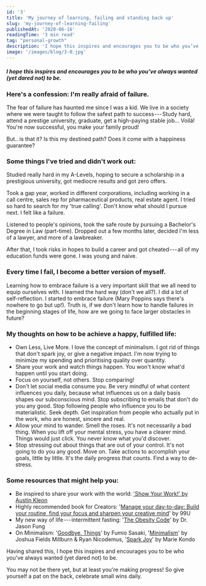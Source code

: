 ```yaml
---
id: '3'
title: 'My journey of learning, failing and standing back up'
slug: 'my-journey-of-learning-failing'
publishedAt: '2020-06-16'
readingTime: '3 min read'
tag: "personal-growth"
description: 'I hope this inspires and encourages you to be who you’ve always wanted (yet dared not) to be.'
image: '/images/blog/3-0.jpg'
---
```


##### I hope this inspires and encourages you to be who you've always wanted (yet dared not) to be.

### Here's a confession: I'm really afraid of failure.

The fear of failure has haunted me since I was a kid. We live in a society where we were taught to follow the safest path to success --- Study hard, attend a prestige university, graduate, get a high-paying stable job... Voilá! You're now successful, you make your family proud!

But.. is that it? Is this my destined path? Does it come with a happiness guarantee?

### Some things I've tried and didn't work out:

Studied really hard in my A-Levels, hoping to secure a scholarship in a prestigious university, got mediocre results and got zero offers.

Took a gap year, worked in different corporations, including working in a call centre, sales rep for pharmaceutical products, real estate agent. I tried so hard to search for my 'true calling'. Don't know what should I pursue next. I felt like a failure.

Listened to people's opinions, took the safe route by pursuing a Bachelor's Degree in Law (part-time). Dropped out a few months later, decided I'm less of a lawyer, and more of a lawbreaker.

After that, I took risks in hopes to build a career and got cheated --- all of my education funds were gone. I was young and naive.

### Every time I fail, I become a better version of myself.

Learning how to embrace failure is a very important skill that we all need to equip ourselves with. I learned the hard way (don't we all?). I did a lot of self-reflection. I started to embrace failure (Mary Poppins says there's nowhere to go but up!). Truth is, if we don't learn how to handle failures in the beginning stages of life, how are we going to face larger obstacles in future?

### My thoughts on how to be achieve a happy, fulfilled life:

* Own Less, Live More. I love the concept of minimalism. I got rid of things that don't spark joy, or give a negative impact. I'm now trying to minimize my spending and prioritising quality over quantity.
* Share your work and watch things happen. You won't know what'd happen until you start doing.
* Focus on yourself, not others. Stop comparing!
* Don't let social media consume you. Be very mindful of what content influences you daily, because what influences us on a daily basis shapes our subconscious mind. Stop subscribing to emails that don't do you any good. Stop following people who influence you to be materialistic. Seek depth. Get inspiration from people who actually put in the work, who are honest, sincere and real.
* Allow your mind to wander. Smell the roses. It's not necessarily a bad thing. When you lift off your mental stress, you have a clearer mind. Things would just click. You never know what you'd discover.
* Stop stressing out about things that are out of your control. It's not going to do you any good. Move on. Take actions to accomplish your goals, little by little. It's the daily progress that counts. Find a way to de-stress.

### Some resources that might help you:

* Be inspired to share your work with the world: ['Show Your Work!' by Austin Kleon](https://austinkleon.com/show-your-work/)
* Highly recommended book for Creators: '[Manage your day-to-day: Build your routine, find your focus and sharpen your creative mind](https://www.amazon.com/Manage-Your-Day-Day-Creative/dp/1477800670)' by 99U
* My new way of life --- intermittent fasting: '[The Obesity Code](https://www.amazon.com/Obesity-Code-Unlocking-Secrets-Weight/dp/1536682187)' by Dr. Jason Fung
* On Minimalism: '[Goodbye, Things](https://www.amazon.com/Goodbye-Things-New-Japanese-Minimalism/dp/0393609030)' by Fumio Sasaki, '[Minimalism](https://www.amazon.com/Minimalism-Meaningful-Joshua-Fields-Millburn/dp/0615648223/ref=tmm_pap_swatch_0?_encoding=UTF8&qid=1592274394&sr=1-2)' by Joshua Fields Millburn & Ryan Nicodemus, '[Spark Joy](https://www.amazon.com/Spark-Joy-Illustrated-Organizing-Changing/dp/1607749726/ref=sr_1_2?dchild=1&keywords=spark+joy&qid=1592274436&s=books&sr=1-2)' by Marie Kondo

Having shared this, I hope this inspires and encourages you to be who you've always wanted (yet dared not) to be.

You may not be there yet, but at least you're making progress! So give yourself a pat on the back, celebrate small wins daily.